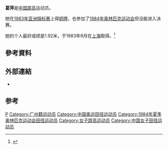 {{Infobox sportsperson
| name                      = 葛萍
| image                     = 
| image_size                = 
| alt                       = 
| caption                   = 
| real_name                 = 
| native_name               = 
| native_name_lang          = 
| romanizedname             = 
| english_name              = 
| birth_name                = 
| nickname                  = 
| nationality               = 
| national_team             = 
| ethnicity                 = 
| hometown                  = 
| citizenship               = 
| birth_date                = {{Birth date and age|year=1961|month=1|day=11}}
| birth_place               = 
| death_date                = 
| death_place               = 
| resting_place             = 
| resting_place_coordinates = 
| monuments                 = 
| residence                 = 
| education                 = 
| alma_mater                = 
| occupation                = 
| years_active              = 1978 -
| employer                  = 
| agent                     = 
| height                    = 
| weight                    = 
| spouse                    = 
| life_partner              = 
| other_interests           = 
| website                   = 
| module                    = 
| country                   = 
| sport                     = 田徑
| position                  = 
| shoots                    = 
| catches                   = 
| disability                = 
| disability_class          = 
| weight_class              = 
| weight_class_type         = 
| rank                      = 
| event                     = 跳高
| event_type                = 
| universityteam            = 
| collegeteam               = 
| league                    = 
| league_type               = 
| club                      = 
| team                      = 
| turnedpro                 = 
| turnedpro_type            = 
| partner                   = 
| former_partner            = 
| coach                     = 
| retired                   = 
| coaching                  = 
| module2                   = 
| worlds                    = 
{{ubl
|'''1987年夏季世界大學運動會'''：跳高第三名
}}
| regionals                 = 
{{ubl
|'''1983年亞洲田徑錦標賽'''：跳高第二名
}}
| nationals                 = 
{{ubl
|'''1981年中國全國田徑錦標賽女子組'''：跳高第二名
|'''1982年中國全國田徑錦標賽女子組'''：跳高第二名
|'''1983年中國全國運動會女子組'''：跳高第一名
|'''1985年中國全國田徑錦標賽女子組'''：跳高第三名
}}
| olympics                  = 
| paralympics               = 
| commonwealth              = 
| highestranking            = 
| pb                        = 
{{ubl
|'''跳高'''：1.92公尺 （1983年）
}}
| medaltemplates            = 
{{MedalCountry|{{CHN-1949}}}}
{{MedalSport|女子田徑}}
{{MedalCompetition|亞洲田徑錦標賽}}
{{MedalSilver|1983年科威特|跳高}}
{{MedalCompetition|夏季世界大學運動會}}
{{MedalBronze|1987年南斯拉夫社會主義聯邦共和國Zagreb|跳高}}
| show-medals               = 
| medaltemplates-title      = 
| module3                   = 
| updated                   = 2017年1月10日
}}
{{世大運獎牌記錄
|項目=田徑
|a1=1987
|b1=3
|c1=跳高
}}
'''葛萍'''{{BD|1961年|1月11日||}}是[[中国|中国]][[跳高|跳高]]运动员。

她在[[1983年亚洲田径锦标赛|1983年亚洲锦标赛]]上得[[铜牌|铜牌]]，也参加了[[1984年夏季奥林匹克运动会田径比赛-女子跳高|1984年奥林匹克运动会]]但没能进入决赛。

她的个人最好成绩是1.92米，于1983年9月在[[上海|上海]]取得。<ref>{{Cite web |url=http://hem.bredband.net/athletics/atb-d25.htm |title=世界女子最好跳高成绩(最后更新于2001年) |accessdate=2016-06-11 |archive-date=2008-09-15 |archive-url=https://web.archive.org/web/20080915054419/http://hem.bredband.net/athletics/atb-d25.htm |dead-url=no }}</ref>

== 參考資料 ==
{{Reflist}}

== 外部連結 ==
*{{IAAF name|65521}}

== 参考 ==
{{Reflist}}

{{authority control}}

{{DEFAULTSORT:G}}
[[Category:葛姓|P]]
[[Category:广州籍运动员|Category:广州籍运动员]]
[[Category:中国奥运田径运动员|Category:中国奥运田径运动员]]
[[Category:1984年夏季奥林匹克运动会田径运动员|Category:1984年夏季奥林匹克运动会田径运动员]]
[[Category:女子跳高运动员|Category:女子跳高运动员]]
[[Category:中国女子田径运动员|Category:中国女子田径运动员]]